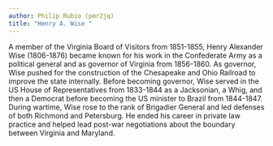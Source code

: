 ```yaml
---
author: Philip Rubio (pmr2jq)
title: "Henry A. Wise "
---
```

A member of the Virginia Board of Visitors from 1851-1855, Henry Alexander Wise (1806-1876) became known for his work in the Confederate Army as a political general and as governor of Virginia from 1856-1860. As governor, Wise pushed for the construction of the Chesapeake and Ohio Railroad to improve the state internally. Before becoming governor, Wise served in the US House of Representatives from 1833-1844 as a Jacksonian, a Whig, and then a Democrat before becoming the US minister to Brazil from 1844-1847. During wartime, Wise rose to the rank of Brigadier General and led defenses of both Richmond and Petersburg. He ended his career in private law practice and helped lead post-war negotiations about the boundary between Virginia and Maryland.